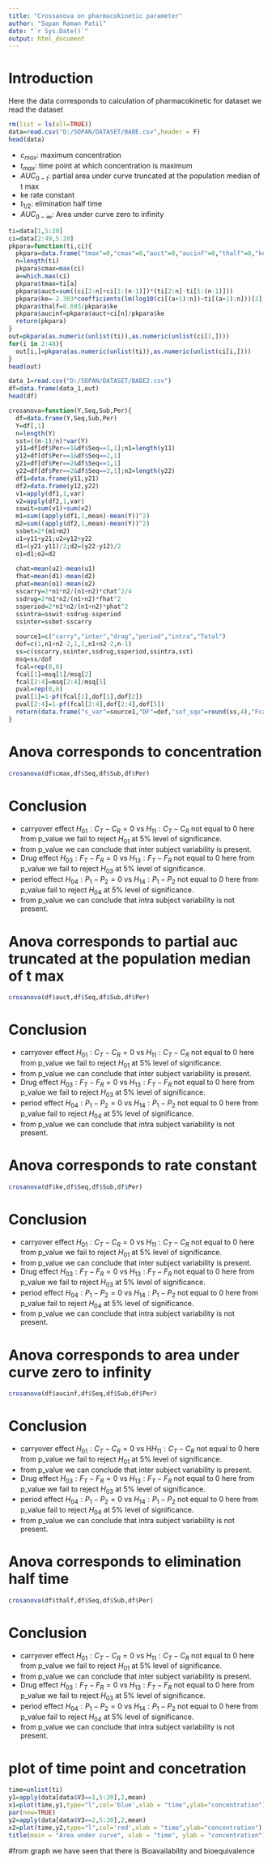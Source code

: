 ---
title: "Crossanova on pharmacokinetic parameter"
author: "Sopan Raman Patil"
date: "`r Sys.Date()`"
output: html_document
---

# Introduction
Here the data corresponds to calculation of pharmacokinetic for dataset
we read the dataset

```{r}
rm(list = ls(all=TRUE))
data=read.csv("D:/SOPAN/DATASET/BABE.csv",header = F)
head(data)
```

- $c_{max}$: maximum concentration
- $t_{max}$: time point at which concentration is maximum
- $AUC_{0-t}$: partial area under curve truncated at the population median of   t max 
- ke rate constant
- $t_{1/2}$: elimination half time 
- $AUC_{0-\infty}$: Area under curve zero to infinity

```{r}
ti=data[1,5:20]
ci=data[2:49,5:20]
pkpara=function(ti,ci){
  pkpara=data.frame("tmax"=0,"cmax"=0,"auct"=0,"aucinf"=0,"thalf"=0,"ke"=0)
  n=length(ti)
  pkpara$cmax=max(ci)     
  a=which.max(ci)
  pkpara$tmax=ti[a]      
  pkpara$auct=sum((ci[2:n]+ci[1:(n-1)])*(ti[2:n]-ti[1:(n-1)]))
  pkpara$ke=-2.303*coefficients(lm(log10(ci[(a+1):n])~ti[(a+1):n]))[2] 
  pkpara$thalf=0.693/pkpara$ke   
  pkpara$aucinf=pkpara$auct+ci[n]/pkpara$ke
  return(pkpara)
}
out=pkpara(as.numeric(unlist(ti)),as.numeric(unlist(ci[1,])))
for(i in 2:48){
  out[i,]=pkpara(as.numeric(unlist(ti)),as.numeric(unlist(ci[i,])))
}
head(out)
```


```{r}
data_1=read.csv("D:/SOPAN/DATASET/BABE2.csv")
df=data.frame(data_1,out)
head(df)
```

```{r}
crosanova=function(Y,Seq,Sub,Per){
  df=data.frame(Y,Seq,Sub,Per)
  Y=df[,1]
  n=length(Y)
  sst=((n-1)/n)*var(Y)
  y11=df[df$Per==1&df$Seq==1,1];n1=length(y11)
  y12=df[df$Per==1&df$Seq==2,1]
  y21=df[df$Per==2&df$Seq==1,1]
  y22=df[df$Per==2&df$Seq==2,1];n2=length(y22)
  df1=data.frame(y11,y21)
  df2=data.frame(y12,y22)
  v1=apply(df1,1,var)
  v2=apply(df2,1,var)
  sswit=sum(v1)+sum(v2)
  m1=sum((apply(df1,1,mean)-mean(Y))^2)
  m2=sum((apply(df2,1,mean)-mean(Y))^2)
  ssbet=2*(m1+m2)
  u1=y11+y21;u2=y12+y22
  d1=(y21-y11)/2;d2=(y22-y12)/2
  o1=d1;o2=d2
  
  chat=mean(u2)-mean(u1)
  fhat=mean(d1)-mean(d2)
  phat=mean(o1)-mean(o2)
  sscarry=2*n1*n2/(n1+n2)*chat^2/4
  ssdrug=2*n1*n2/(n1+n2)*fhat^2
  ssperiod=2*n1*n2/(n1+n2)*phat^2
  ssintra=sswit-ssdrug-ssperiod
  ssinter=ssbet-sscarry
  
  source1=c("carry","inter","drug","period","intra","Total") 
  dof=c(1,n1+n2-2,1,1,n1+n2-2,n-1)
  ss=c(sscarry,ssinter,ssdrug,ssperiod,ssintra,sst)
  msq=ss/dof
  fcal=rep(0,6)
  fcal[1]=msq[1]/msq[2]
  fcal[2:4]=msq[2:4]/msq[5]
  pval=rep(0,6)
  pval[1]=1-pf(fcal[1],dof[1],dof[2])
  pval[2:4]=1-pf(fcal[2:4],dof[2:4],dof[5])
  return(data.frame("s_var"=source1,"DF"=dof,"sof_squ"=round(ss,4),"Fcal"=round(fcal,4),"p_value"=round(pval,4)))
}

```

# Anova corresponds to concentration

```{r}

crosanova(df$cmax,df$Seq,df$Sub,df$Per)

```

# Conclusion
- carryover effect $H_{01}:{C_T}-{C_R}=0$ vs $H_{11}:{C_T}-{C_R}$ not equal to 0 here from p_value we fail to reject $H_01$ at 5% level of significance.
- from p_value we can conclude that inter subject variability is present. 
- Drug effect $H_{03}:{F_T}-{F_R}=0$ vs $H_{13}:{F_T}-{F_R}$ not equal to 0 here from p_value we fail to reject $H_03$  at 5% level of significance.
- period effect $H_{04}:{P_1}-{P_2}=0$ vs $H_{14}:{P_1}-{P_2}$ not equal to 0 here from p_value fail to reject $H_{04}$  at 5% level of significance.
- from p_value we can conclude that intra subject variability is not present.

# Anova corresponds to partial auc truncated at the population median of t max

```{r}
crosanova(df$auct,df$Seq,df$Sub,df$Per)
```

# Conclusion
- carryover effect $H_{01}:{C_T}-{C_R}=0$ vs $H_{11}:{C_T}-{C_R}$ not equal to  0 here from p_value we fail to reject $H_01$ at 5% level of significance.
- from p_value we can conclude that inter subject variability is present. 
- Drug effect $H_03:{F_T}-{F_R}=0$ vs $H_{13}:{F_T}-{F_R}$ not equal to 0 here   from p_value we fail to reject $H_03$  at 5% level of significance.
- period effect $H_04:{P_1}-{P_2}=0$ vs $H_{14}:{P_1}-{P_2}$ not equal to 0     here from p_value fail to reject $H_04$  at 5% level of significance.
- from p_value we can conclude that intra subject variability is not present.

# Anova corresponds to rate constant

```{r}
crosanova(df$ke,df$Seq,df$Sub,df$Per)
```

# Conclusion

- carryover effect $H_{01}:{C_T}-{C_R}=0$ vs $H_{11}:{C_T}-{C_R}$ not equal to   0 here from p_value we fail to reject $H_01$ at 5% level of significance.
- from p_value we can conclude that inter subject variability is present. 
- Drug effect $H_03:{F_T}-{F_R}=0$ vs $H_{13}:{F_T}-{F_R}$ not equal to 0 here   from p_value we fail to reject $H_03$  at 5% level of significance.
- period effect $H_04:{P_1}-{P_2}=0$ vs $H_{14}:{P_1}-{P_2}$ not equal to 0     here from p_value fail to reject $H_04$  at 5% level of significance.
- from p_value we can conclude that intra subject variability is not present.

# Anova corresponds to area under curve zero to infinity 

```{r}
crosanova(df$aucinf,df$Seq,df$Sub,df$Per)
```

# Conclusion
- carryover effect $H_{01}:{C_T}-{C_R}=0$ vs H$H_{11}:{C_T}-{C_R}$ not equal to 0 here from p_value we fail to reject $H_01$ at 5% level of significance.
- from p_value we can conclude that inter subject variability is present. 
- Drug effect $H_03:{F_T}-{F_R}=0$ vs $H_{13}:{F_T}-{F_R}$ not equal to 0 here from p_value we fail to reject $H_03$  at 5% level of significance.
- period effect $H_04:{P_1}-{P_2}=0$ vs $H_{14}:{P_1}-{P_2}$ not equal to 0 here from p_value fail to reject $H_04$  at 5% level of significance.
- from p_value we can conclude that intra subject variability is not present.

# Anova corresponds to elimination half time 

```{r}
crosanova(df$thalf,df$Seq,df$Sub,df$Per)
```

# Conclusion

- carryover effect $H_01:{C_T}-{C_R}=0$ vs $H_{11}:{C_T}-{C_R}$ not equal to 0 here from p_value we fail to reject $H_01$ at 5% level of significance.
- from p_value we can conclude that inter subject variability is present.
- Drug effect $H_03:{F_T}-{F_R}=0$ vs $H_{13}:{F_T}-{F_R}$ not equal to 0 here from p_value we fail to reject $H_03$  at 5% level of significance.
- period effect $H_04:{P_1}-{P_2}=0$ vs $H_{14}:{P_1}-{P_2}$ not equal to 0 here from p_value fail to reject $H_04$  at 5% level of significance.
- from p_value we can conclude that intra subject variability is not present.

# plot of time point and concetration

```{r}
time=unlist(ti)
y1=apply(data[data$V3==1,5:20],2,mean)
x1=plot(time,y1,type="l",col='blue',xlab = "time",ylab="concentration")
par(new=TRUE)
y2=apply(data[data$V3==2,5:20],2,mean)
x2=plot(time,y2,type="l",col='red',xlab = "time",ylab="concentration")
title(main = "Area under curve", xlab = "time", ylab = "concentration")

```




#from graph we have seen that there is Bioavailability and bioequivalence 
